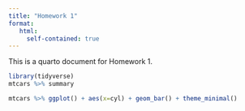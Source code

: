 ```yaml
---
title: "Homework 1"
format: 
   html:
     self-contained: true
---
```


This is a quarto document for Homework 1.

```r
library(tidyverse)
mtcars %>% summary
```

```r
mtcars %>% ggplot() + aes(x=cyl) + geom_bar() + theme_minimal()
```
